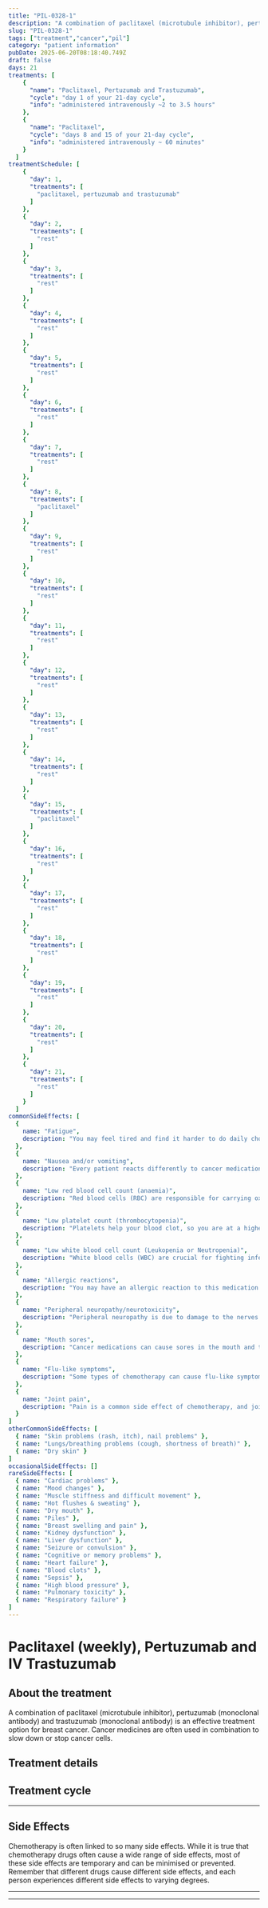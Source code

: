 ```yaml
---
title: "PIL-0328-1"
description: "A combination of paclitaxel (microtubule inhibitor), pertuzumab (monoclonal antibody) and trastuzumab (monoclonal antibody) is an effective treatment option for breast cancer. Cancer medicines are often used in combination to slow down or stop cancer cells."
slug: "PIL-0328-1"
tags: ["treatment","cancer","pil"]
category: "patient information"
pubDate: 2025-06-20T08:18:40.749Z
draft: false
days: 21
treatments: [
    {
      "name": "Paclitaxel, Pertuzumab and Trastuzumab",
      "cycle": "day 1 of your 21-day cycle",
      "info": "administered intravenously ~2 to 3.5 hours"
    },
    {
      "name": "Paclitaxel",
      "cycle": "days 8 and 15 of your 21-day cycle",
      "info": "administered intravenously ~ 60 minutes"
    }
  ]
treatmentSchedule: [
    {
      "day": 1,
      "treatments": [
        "paclitaxel, pertuzumab and trastuzumab"
      ]
    },
    {
      "day": 2,
      "treatments": [
        "rest"
      ]
    },
    {
      "day": 3,
      "treatments": [
        "rest"
      ]
    },
    {
      "day": 4,
      "treatments": [
        "rest"
      ]
    },
    {
      "day": 5,
      "treatments": [
        "rest"
      ]
    },
    {
      "day": 6,
      "treatments": [
        "rest"
      ]
    },
    {
      "day": 7,
      "treatments": [
        "rest"
      ]
    },
    {
      "day": 8,
      "treatments": [
        "paclitaxel"
      ]
    },
    {
      "day": 9,
      "treatments": [
        "rest"
      ]
    },
    {
      "day": 10,
      "treatments": [
        "rest"
      ]
    },
    {
      "day": 11,
      "treatments": [
        "rest"
      ]
    },
    {
      "day": 12,
      "treatments": [
        "rest"
      ]
    },
    {
      "day": 13,
      "treatments": [
        "rest"
      ]
    },
    {
      "day": 14,
      "treatments": [
        "rest"
      ]
    },
    {
      "day": 15,
      "treatments": [
        "paclitaxel"
      ]
    },
    {
      "day": 16,
      "treatments": [
        "rest"
      ]
    },
    {
      "day": 17,
      "treatments": [
        "rest"
      ]
    },
    {
      "day": 18,
      "treatments": [
        "rest"
      ]
    },
    {
      "day": 19,
      "treatments": [
        "rest"
      ]
    },
    {
      "day": 20,
      "treatments": [
        "rest"
      ]
    },
    {
      "day": 21,
      "treatments": [
        "rest"
      ]
    }
  ]
commonSideEffects: [
  {
    name: "Fatigue",
    description: "You may feel tired and find it harder to do daily chores/activities that you usually do or want to do. It may be physical, emotional and mental exhaustion."
  },
  {
    name: "Nausea and/or vomiting",
    description: "Every patient reacts differently to cancer medication. Many people feel nauseous, and some also experience vomiting. Nausea and vomiting can be managed or reduced with medication."
  },
  {
    name: "Low red blood cell count (anaemia)",
    description: "Red blood cells (RBC) are responsible for carrying oxygen to the tissues in your body. When you have a low RBC count, you may feel tired or weak and have pale skin."
  },
  {
    name: "Low platelet count (thrombocytopenia)",
    description: "Platelets help your blood clot, so you are at a higher risk of bleeding when your platelet count decreases. Let your oncology care team know if you have any excess bruising or bleeding, including nose bleeds, sore gums or blood in your urine or stool."
  },
  {
    name: "Low white blood cell count (Leukopenia or Neutropenia)",
    description: "White blood cells (WBC) are crucial for fighting infection. While receiving treatment, your WBC count can drop, putting you at a higher risk of disease."
  },
  {
    name: "Allergic reactions",
    description: "You may have an allergic reaction to this medication. Symptoms usually include rash, itching, dizziness, vomiting, shortness of breath, chest pain, sudden blood pressure changes or oedema (swelling)."
  },
  {
    name: "Peripheral neuropathy/neurotoxicity",
    description: "Peripheral neuropathy is due to damage to the nerves outside the brain and spinal cord. These nerves carry information from the brain to other parts of the body. The usual symptoms are numbness, tingling, and weakness in the extremities like hands and feet."
  },
  {
    name: "Mouth sores",
    description: "Cancer medications can cause sores in the mouth and throat. These sores are painful and may become infected."
  },
  {
    name: "Flu-like symptoms",
    description: "Some types of chemotherapy can cause flu-like symptoms within a few hours of treatment. These symptoms generally last for 2 to 3 days. Some types of immunotherapy increase your body's natural immune response, which can cause mild to severe flu-like symptoms."
  },
  {
    name: "Joint pain",
    description: "Pain is a common side effect of chemotherapy, and joint pain is no exception. Although it can occur anytime during treatment, it often appears afterwards and is usually resolved in weeks to months."
  }
]
otherCommonSideEffects: [
  { name: "Skin problems (rash, itch), nail problems" },
  { name: "Lungs/breathing problems (cough, shortness of breath)" },
  { name: "Dry skin" }
]
occasionalSideEffects: []
rareSideEffects: [
  { name: "Cardiac problems" },
  { name: "Mood changes" },
  { name: "Muscle stiffness and difficult movement" },
  { name: "Hot flushes & sweating" },
  { name: "Dry mouth" },
  { name: "Piles" },
  { name: "Breast swelling and pain" },
  { name: "Kidney dysfunction" },
  { name: "Liver dysfunction" },
  { name: "Seizure or convulsion" },
  { name: "Cognitive or memory problems" },
  { name: "Heart failure" },
  { name: "Blood clots" },
  { name: "Sepsis" },
  { name: "High blood pressure" },
  { name: "Pulmonary toxicity" },
  { name: "Respiratory failure" }
]
---
```


# Paclitaxel (weekly), Pertuzumab and IV Trastuzumab

## About the treatment

A combination of paclitaxel (microtubule inhibitor), pertuzumab (monoclonal antibody) and trastuzumab (monoclonal antibody) is an effective treatment option for breast cancer. Cancer medicines are often used in combination to slow down or stop cancer cells.

## Treatment details

<LegendGrid treatments={treatments} />

## Treatment cycle

<TreatmentCycleGrid treatmentSchedule={treatmentSchedule} />

<hr class="py-0 border-t-[0.5px] border-gray-500" />

## Side Effects

Chemotherapy is often linked to so many side effects. While it is true that chemotherapy drugs often cause a wide range of side effects, most of these side effects are temporary and can be minimised or prevented. Remember that different drugs cause different side effects, and each person experiences different side effects to varying degrees.

<CommonSideEffects commonSideEffects={commonSideEffects} />
<OtherCommonSideEffects otherCommonSideEffects={otherCommonSideEffects} />
<OccasionalSideEffects occasionalSideEffects={occasionalSideEffects} />
<RareSideEffects rareSideEffects={rareSideEffects} />

<hr class="py-0 border-t-[0.5px] border-gray-500" />

<SafeHandlingAccordion />
<GeneralPrecautionsAccordion />
<LifestyleSafetyAccordion />

<hr class="py-0 border-t-[0.5px] border-gray-500" />

<HealthcareTeamContact />
